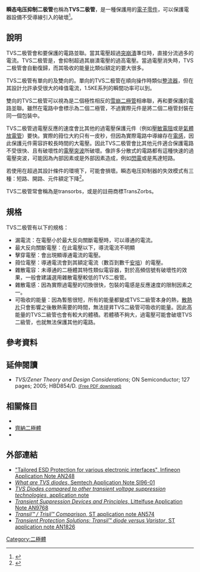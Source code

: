 {{电子元件
 | 元件名称 = 瞬态电压抑制二极管
 | 图片 = [[File:Transils-01.jpeg|200px]]
 | 图片描述 = STM的二极管
 | 类型 = [[被動元件|被動]]
 | 工作原理 = [[突崩潰|突崩潰]]
 | 发明 = 
 | 投产年 = 
 | 符号 = [[File:Transient_voltage_suppression_diode_symbol.svg|60px]]
 | 针型 = 
}}
'''瞬态电压抑制二极管'''也稱為'''TVS二极管'''，是一種保護用的[[電子零件|電子零件]]，可以保護電器設備不受導線引入的{{le|電壓尖峰|Voltage spike}}破壞<ref>
{{cite journal
 |journal     = Power Electronics Technology
 |title       = Evaluating TVS Protection Circuits with SPICE
 |author      = 
 |volume      = 32
 |issue       = 1
 |publisher   = Primedia
 |pages       = 44–49
 |issn        = 
 |date        = 2006
 |url         = http://powerelectronics.com/mag/601PET24.pdf
 |deadurl     = yes
 |archiveurl  = https://web.archive.org/web/20120503135901/http://powerelectronics.com/mag/601PET24.pdf
 |archivedate = 2012-05-03
}}</ref>。

==說明==
TVS二极管會和要保護的電路並聯。當其電壓超過[[突崩潰|突崩潰]]準位時，直接分流過多的電流。TVS二极管是{{le|箝位器|Clamp (circuit)}}，會抑制超過其崩潰電壓的過高電壓。當過電壓消失時，TVS二极管會自動復歸，而其吸收的能量比類似額定的{{le|撬棒電路|Crowbar (circuit)}}要大很多。

TVS二极管有單向的及雙向的。單向的TVS二极管在順向操作時類似[[整流器|整流器]]，但在其設計允許承受很大的峰值電流，1.5KE系列的瞬間功率可以到{{nowrap|1500 W}}。

雙向的TVS二极管可以視為是二個極性相反的[[雪崩二極管|雪崩二極管]]相串聯，再和要保護的電路並聯。雖然在電路中會標示為二個二極管，不過實際元件是將二個二極管封裝在同一個包裝中。

TVS二极管過電壓反應的速度會比其他的過電壓保護元件（例如[[壓敏電阻|壓敏電阻]]或是[[氣體放電管|氣體放電管]]）要快。實際的箝位大約只有一皮秒，但因為實際電路中導線存在[[電感|電感]]，因此保護元件需容許較長時間的大電壓。因此TVS二极管會比其他元件適合保護電路不受很快、且有破壞性的[[電壓突波|電壓突波]]所破壞。像許多分散式的電路都有這種快速的過電壓突波，可能因為內部因素或是外部因素造成，例如[[閃電|閃電]]或是馬達短路。

{{le|瞬态电压抑制器|Transient voltage suppressor}}若使用在超過其設計條件的環境下，可能會損壞。瞬态电压抑制器的失效模式有三種：短路、開路、元件額定下降<ref>{{Cite web | last =  | first =  | title = Failure Modes and Fusing of TVS Devices | url = http://www.vishay.com/docs/88440/failurem.pdf | publisher = Vishay General Semiconductor | date = 13 August 2007 | accessdate = 8 June 2012 | archive-url = https://web.archive.org/web/20170329072559/http://www.vishay.com/docs/88440/failurem.pdf | archive-date = 2017-03-29 | dead-url = yes }}</ref>。

TVS二极管常會稱為是transorbs，或是{{le|Vishay半導體|Vishay Intertechnology}}的註冊商標TransZorbs。

==規格==
TVS二极管有以下的規格：
* 漏電流：在電壓小於最大反向關斷電壓時，可以導通的電流。
* 最大反向關斷電壓：在此電壓以下，導流電流不明顯
* 擊穿電壓：會出現顯導通電流的電壓。
* 箝位電壓：導通電流會到其額定電流（數百到數千[[安培|安培]]）的電壓。
* 雜散電容：未導通的二極體其特性類似電容器，對於高頻信號有破壞性的效果，一般會建議選用雜散電壓較低的TVS二极管。
* 雜散電感：因為實際過電壓的切換很快，包裝的電感是反應速度的限制因素之一。
* 可吸收的能量：因為暫態很短，所有的能量都變成TVS二級管本身的熱，[[散熱片|散熱片]]只會影響之後散熱需要的時間，無法提昇TVS二級管可吸收的能量。因此高能量的TVS二級管也會有較大的體積。若體積不夠大，過電壓可能會破壞TVS二級管，也就無法保護其他的電路。

==參考資料==
{{reflist}}

==延伸閱讀==
* ''TVS/Zener Theory and Design Considerations''; ON Semiconductor; 127 pages; 2005; HBD854/D. <small>[http://www.onsemi.com/pub_link/Collateral/HBD854-D.PDF (Free PDF download)] {{Wayback|url=http://www.onsemi.com/pub_link/Collateral/HBD854-D.PDF |date=20160708000359 }}</small>

==相關條目==
*{{le|瞬態電壓抑制器|Transient voltage suppressor}}
*[[齊納二極體|齊納二極體]]
*{{le|Trisil|Trisil}}

== 外部連結 ==
{{Commons category|Transient voltage suppressors}}
* [http://www.infineon.com/dgdl/AN248.pdf?folderId=db3a304313b8b5a60113d4239297042f&fileId=db3a304332ae7b090132b51636813063 "Tailored ESD Protection for various electronic interfaces", Infineon Application Note AN248] {{Wayback|url=http://www.infineon.com/dgdl/AN248.pdf?folderId=db3a304313b8b5a60113d4239297042f&fileId=db3a304332ae7b090132b51636813063 |date=20160304034628 }}
* [https://web.archive.org/web/20141217044057/http://www.semtech.com/images/promo/What_are_TVS_Diodes.pdf ''What are TVS diodes'', Semtech Application Note SI96-01]
*[https://web.archive.org/web/20110930152151/http://www.littelfuse.com/tvs-diode/what-are-tvs-diodes-comparison-to-other-transient-voltage-technologies.html ''TVS Diodes compared to other transient voltage suppression technologies'', application note]
* [http://www.littelfuse.com/data/en/Application_Notes/an9768.pdf ''Transient Suppression Devices and Principles'', Littelfuse Application Note AN9768] {{Wayback|url=http://www.littelfuse.com/data/en/Application_Notes/an9768.pdf |date=20160330035718 }}
* [http://www.st.com/web/en/resource/technical/document/application_note/CD00004007.pdf ''Transil™ / Trisil™ Comparison'', ST application note AN574] {{Wayback|url=http://www.st.com/web/en/resource/technical/document/application_note/CD00004007.pdf |date=20160303234402 }}
* [http://www.st.com/web/en/resource/technical/document/application_note/CD00005042.pdf ''Transient Protection Solutions: Transil™ diode versus Varistor'', ST application note AN1826] {{Wayback|url=http://www.st.com/web/en/resource/technical/document/application_note/CD00005042.pdf |date=20160303222545 }}

[[Category:二極體|Category:二極體]]